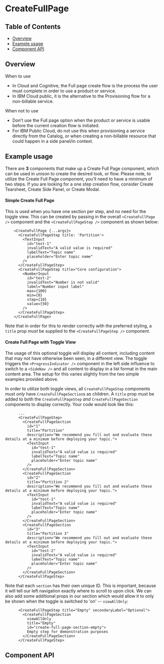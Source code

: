 
# CreateFullPage

## Table of Contents

- [Overview](#overview)
- [Example usage](#example-usage)
- [Component API](#component-api)

## Overview

When to use

- In Cloud and Cognitive, the Full page create flow is the process the user must
  complete in order to use a product or service.
- In IBM Cloud public, it is the alternative to the Provisioning flow for a
  non-billable service.

When not to use

- Don’t use the Full page option when the product or service is usable before
  the current creation flow is initiated.
- For IBM Public Cloud, do not use this when provisioning a service directly
  from the Catalog, or when creating a non-billable resource that could happen
  in a side panel/in context.

## Example usage

There are **3** components that make up a Create Full Page component, which can
be used in unison to create the desired look, or flow. Please note, to utilize
the Create Full Page component, you'll need to have a minimum of two steps. If
you are looking for a one step creation flow, consider Create Tearsheet, Create
Side Panel, or Create Modal.

#### Simple Create Full Page

This is used when you have one section per step, and no need for the toggle
view. This can be created by passing in the overall `<CreateFullPage />`
component and the `<CreateFullPageStep />` component as shown below:

```
    <CreateFullPage {...args}>
      <CreateFullPageStep title: 'Partition'>
        <TextInput
          id="test-1"
          invalidText="A valid value is required"
          labelText="Topic name"
          placeholder="Enter topic name"
        />
      </CreateFullPageStep>
      <CreateFullPageStep title="Core configuration">
        <NumberInput
          id="test-2"
          invalidText="Number is not valid"
          label="Number input label"
          max={100}
          min={0}
          step={10}
          value={50}
        />
      </CreateFullPageStep>
    </CreateFullPage>
```

Note that in order for this to render correctly with the preferred styling, a
`title` prop _must_ be supplied to the `<CreateFullPageStep />` component.

#### Create Full Page with Toggle View

The usage of this optional toggle will display all content, including content
that may not have otherwise been seen, in a different view. The toggle triggers
the `<ProgressIndicator />` component in the left side influence to switch to a
`<SideNav />` and all content to display in a list format in the main content
area. The setup for this varies slightly from the two simple examples provided
above.

In order to utilize both toggle views, all `CreateFullPageStep` components must
_only_ have `CreateFullPageSection`s as children. A `title` prop must be added
to both the `CreateFullPageStep` _and_ `CreateFullPageSection` components to
display correctly. Your code would look like this:

```
      ...
      <CreateFullPageStep>
        <CreateFullPageSection
          id="1"
          title="Partition"
          description="We recommend you fill out and evaluate these details at a minimum before deploying your topic.">
          <TextInput
            id="test-1"
            invalidText="A valid value is required"
            labelText="Topic name"
            placeholder="Enter topic name"
          />
        </CreateFullPageSection>
        <CreateFullPageSection
          id="2"
          title="Partition 2"
          description="We recommend you fill out and evaluate these details at a minimum before deploying your topic.">
          <TextInput
            id="test-1"
            invalidText="A valid value is required"
            labelText="Topic name"
            placeholder="Enter topic name"
          />
        </CreateFullPageSection>
        <CreateFullPageSection
          id="3"
          title="Partition 3"
          description="We recommend you fill out and evaluate these details at a minimum before deploying your topic.">
          <TextInput
            id="test-2"
            invalidText="A valid value is required"
            labelText="Topic name"
            placeholder="Enter topic name"
          />
        </CreateFullPageSection>
      </CreateFullPageStep>
```

Note that each `section` has their own unique ID. This is important, because it
will tell our left navigation exactly where to scroll to upon click. We can also
add some additional props in our section which would allow it to only be shown
when the toggle is switched to 'on' -- `viewAllOnly`:

```
      <CreateFullPageStep title="Empty" secondaryLabel="Optional">
        <CreateFullPageSection
          viewAllOnly
          title="Empty"
          id="create-full-page-section-empty">
          Empty step for demonstration purposes
        </CreateFullPageSection>
      </CreateFullPageStep>
```

## Component API

<ArgsTable />
